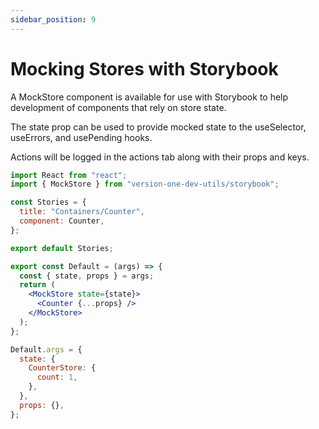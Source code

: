 ```yaml
---
sidebar_position: 9
---
```


# Mocking Stores with Storybook

A MockStore component is available for use with Storybook to help development of components that rely on store state.

The state prop can be used to provide mocked state to the useSelector, useErrors, and usePending hooks.

Actions will be logged in the actions tab along with their props and keys.

```jsx
import React from "react";
import { MockStore } from "version-one-dev-utils/storybook";

const Stories = {
  title: "Containers/Counter",
  component: Counter,
};

export default Stories;

export const Default = (args) => {
  const { state, props } = args;
  return (
    <MockStore state={state}>
      <Counter {...props} />
    </MockStore>
  );
};

Default.args = {
  state: {
    CounterStore: {
      count: 1,
    },
  },
  props: {},
};
```
